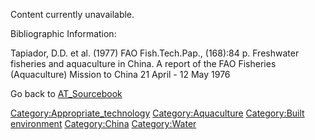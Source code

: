 Content currently unavailable.

Bibliographic Information: 

Tapiador, D.D. et al. (1977) FAO Fish.Tech.Pap., (168):84 p. Freshwater fisheries and aquaculture in China. A report of the FAO Fisheries (Aquaculture) Mission to China 21 April - 12 May 1976

Go back to [[AT_Sourcebook]]

[[Category:Appropriate_technology]]
[[Category:Aquaculture]]
[[Category:Built environment]]
[[Category:China]]
[[Category:Water]]